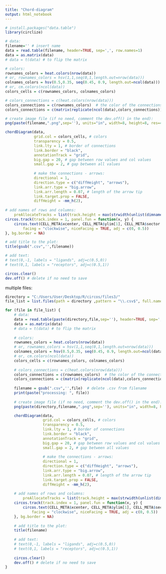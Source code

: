 ---
title: "Chord-diagram"
output: html_notebook
---

```{r}
# install.packages("data.table")
library(circlize)
```


```{r}
# data:
filename='' # insert name
data = read.table(filename, header=TRUE, sep=',', row.names=1)
data = as.matrix(data)
# data = t(data) # to flip the matrix

# colors:
rownames_colors = heat.colors(nrow(data))
# or, rownames_colors = hsv(1,1,seq(0,1,length.out=nrow(data)))
colnames_colors = hsv(0.5,0.35, seq(0.45, 0.9, length.out=ncol(data)))
# or, cm.colors(ncol(data))
colors_cells = c(rownames_colors, colnames_colors)

# colors_connections = c(heat.colors(nrow(data)))
colors_connections = c(rownames_colors)  # the color of the connections, here same as rownames
colors_connections = c(matrix(replicate(ncol(data),colors_connections)))

# create image file (if no need, comment the dev.off() in the end):
png(paste(filename,".png",sep=''), units="in", width=8, height=8, res=400) 

chordDiagram(data,
             grid.col = colors_cells, # colors
             transparency = 0.5,
             link.lty = 1, # border of connections
             link.border = "black",
             annotationTrack = "grid",
             big.gap = 20, # gap between row values and col values
             small.gap = 2, # gap between all values
             
             # make the connections - arrows:
             directional = 1, 
             direction.type = c("diffHeight", "arrows"),
             link.arr.type = "big.arrow", 
             link.arr.length = 0.07, # length of the arrow tip
             link.target.prop = FALSE, 
             diffHeight = -mm_h(2),
             
# add names of rows and columns:
    preAllocateTracks = list(track.height = max(strwidth(unlist(dimnames(data))))))
circos.track(track.index = 1, panel.fun = function(x, y) {
    circos.text(CELL_META$xcenter, CELL_META$ylim[1], CELL_META$sector.index,
        facing = "clockwise", niceFacing = TRUE, adj = c(0, 0.5))
}, bg.border = NA)

# add title to the plot:
title(gsub(".csv",'',filename))

# add text:
# text(0,-1, labels = "ligands", adj=c(0.5,0))
# text(0,1, labels = "receptors", adj=c(0.5,1))

circos.clear()
dev.off() # delete if no need to save
```

multiple files:
```{r}
directory = "C:/Users/User/Desktop/R/circos/files3/"
file_list = list.files(path = directory ,pattern = "\\.csv$", full.names = FALSE)

for (file in file_list) {
    # data:
    data = read.table(paste(directory,file,sep=''), header=TRUE, sep=',', row.names=1)
    data = as.matrix(data)
    # data = t(data) # to flip the matrix
    
    # colors:
    rownames_colors = heat.colors(nrow(data))
    # or, rownames_colors = hsv(1,1,seq(0,1,length.out=nrow(data)))
    colnames_colors = hsv(0.5,0.35, seq(0.45, 0.9, length.out=ncol(data)))
    # or, cm.colors(ncol(data))
    colors_cells = c(rownames_colors, colnames_colors)
    
    # colors_connections = c(heat.colors(nrow(data)))
    colors_connections = c(rownames_colors)  # the color of the connections, here same as rownames
    colors_connections = c(matrix(replicate(ncol(data),colors_connections)))
    
    filename = gsub(".csv",'',file)  # delete .csv from filename
    print(paste("processing: ", file))
    
    # create image file (if no need, comment the dev.off() in the end):
    png(paste(directory,filename,".png",sep=''), units="in", width=8, height=8, res=400) 

    chordDiagram(data,
                 grid.col = colors_cells, # colors
                 transparency = 0.5,
                 link.lty = 1, # border of connections
                 link.border = "black",
                 annotationTrack = "grid",
                 big.gap = 20, # gap between row values and col values
                 small.gap = 2, # gap between all values
                 
                 # make the connections - arrows:
                 directional = 1, 
                 direction.type = c("diffHeight", "arrows"),
                 link.arr.type = "big.arrow", 
                 link.arr.length = 0.07, # length of the arrow tip
                 link.target.prop = FALSE, 
                 diffHeight = -mm_h(2),
                 
    # add names of rows and columns:
        preAllocateTracks = list(track.height = max(strwidth(unlist(dimnames(data))))))
    circos.track(track.index = 1, panel.fun = function(x, y) {
        circos.text(CELL_META$xcenter, CELL_META$ylim[1], CELL_META$sector.index,
            facing = "clockwise", niceFacing = TRUE, adj = c(0, 0.5))
    }, bg.border = NA)
    
    # add title to the plot:
    title(filename)
    
    # add text:
    # text(0,-1, labels = "ligands", adj=c(0.5,0))
    # text(0,1, labels = "receptors", adj=c(0.5,1))
    
    circos.clear()
    dev.off() # delete if no need to save
}

```


